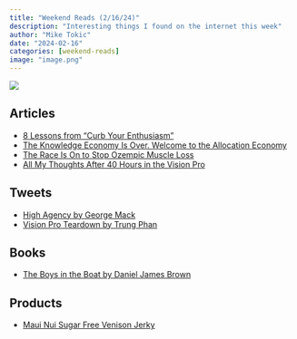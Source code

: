 ```yaml
---
title: "Weekend Reads (2/16/24)"
description: "Interesting things I found on the internet this week"
author: "Mike Tokic"
date: "2024-02-16"
categories: [weekend-reads]
image: "image.png"
---
```


![](./image.png)

## Articles

- [8 Lessons from "Curb Your Enthusiasm"](https://www.readtrung.com/p/8-lessons-from-curb-your-enthusiasm)
- [The Knowledge Economy Is Over. Welcome to the Allocation Economy](https://every.to/chain-of-thought/the-knowledge-economy-is-over-welcome-to-the-allocation-economy/)
- [The Race Is On to Stop Ozempic Muscle Loss](https://www.nytimes.com/2024/02/08/well/live/ozempic-muscle-loss-exercise.html)
- [All My Thoughts After 40 Hours in the Vision Pro](https://waitbutwhy.com/2024/02/vision-pro.html)

## Tweets

- [High Agency by George Mack](https://twitter.com/george__mack/status/1751522832545107992)
- [Vision Pro Teardown by Trung Phan](https://twitter.com/trungtphan/status/1757590076027281580?s=46&t=8Xa2BngQ9d359SJzFrCFMA)

## Books

- [The Boys in the Boat by Daniel James Brown](https://www.amazon.com/Boys-Boat-Americans-Berlin-Olympics-ebook/dp/B00AEBETU2/ref=tmm_kin_swatch_0?_encoding=UTF8&dib_tag=se&dib=eyJ2IjoiMSJ9.KquVRXnik3uOg8hxrLmJfP_LahKB4s1W46vzNAgAb9wvj80R1_rinS9btDIvVMLrc4mooEEO2d9FMOJYI2OsrGfzFHNWTUH8LtJNa0moro5FM4CWZttdApwLepeP_x0lB_8eIRJXq3y7CcHf-Kn6a2p3hBhsY_P32sHQg7u7D5JEHOE4aAkLflmwMHHIPTd56wISovn7vw3oTtFnSPVL5yx8vuz-GGhu6En1F9ZeHoQ.0GJBdgRORD33beQuLvtA3nEpCNE0wzbCf6HNbAENZVg&qid=1708101446&sr=8-1)

## Products

- [Maui Nui Sugar Free Venison Jerky](https://mauinuivenison.com/collections/butcher-shop/products/sugar-free-pepper-stick-24-pack)